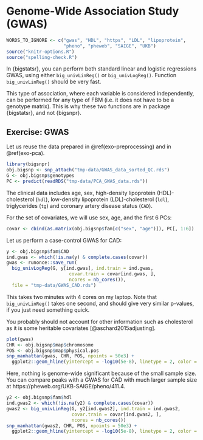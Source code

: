 # Genome-Wide Association Study (GWAS)

```r
WORDS_TO_IGNORE <- c("gwas", "HDL", "https", "LDL", "lipoprotein", 
                     "pheno", "pheweb", "SAIGE", "UKB")
source("knitr-options.R")
source("spelling-check.R")
```

In {bigstatsr}, you can perform both standard linear and logistic regressions GWAS, using either `big_univLinReg()` or `big_univLogReg()`.
Function `big_univLinReg()` should be very fast.

:::: {.infobox .info}
This type of association, where each variable is considered independently, can be performed for any type of FBM (i.e. it does not have to be a genotype matrix). This is why these two functions are in package {bigstatsr}, and not {bigsnpr}.
::::


## Exercise: GWAS {#exo-gwas}

Let us reuse the data prepared in \@ref(exo-preprocessing) and in \@ref(exo-pca).

```r
library(bigsnpr)
obj.bigsnp <- snp_attach("tmp-data/GWAS_data_sorted_QC.rds")
G <- obj.bigsnp$genotypes
PC <- predict(readRDS("tmp-data/PCA_GWAS_data.rds"))
```

The clinical data includes age, sex, high-density lipoprotein (HDL)-cholesterol (`hdl`), low-density lipoprotein (LDL)-cholesterol (`ldl`), triglycerides (`tg`) and coronary artery disease status (`CAD`).

For the set of covariates, we will use sex, age, and the first 6 PCs:

```r
covar <- cbind(as.matrix(obj.bigsnp$fam[c("sex", "age")]), PC[, 1:6])
```

Let us perform a case-control GWAS for CAD:

```r
y <- obj.bigsnp$fam$CAD
ind.gwas <- which(!is.na(y) & complete.cases(covar))
gwas <- runonce::save_run(
  big_univLogReg(G, y[ind.gwas], ind.train = ind.gwas,
                       covar.train = covar[ind.gwas, ], 
                       ncores = nb_cores()),
  file = "tmp-data/GWAS_CAD.rds")
```

This takes two minutes with 4 cores on my laptop. Note that `big_univLinReg()` takes one second, and should give very similar p-values, if you just need something quick.

:::: {.infobox .caution}
You probably should not account for other information such as cholesterol as it is some heritable covariates [@aschard2015adjusting].
::::

```r
plot(gwas)
CHR <- obj.bigsnp$map$chromosome
POS <- obj.bigsnp$map$physical.pos
snp_manhattan(gwas, CHR, POS, npoints = 50e3) +
  ggplot2::geom_hline(yintercept = -log10(5e-8), linetype = 2, color = "red")
```
Here, nothing is genome-wide significant because of the small sample size. You can compare peaks with a GWAS for CAD with much larger sample size at https://pheweb.org/UKB-SAIGE/pheno/411.4.

```r
y2 <- obj.bigsnp$fam$hdl
ind.gwas2 <- which(!is.na(y2) & complete.cases(covar))
gwas2 <- big_univLinReg(G, y2[ind.gwas2], ind.train = ind.gwas2,
                        covar.train = covar[ind.gwas2, ], 
                        ncores = nb_cores())
snp_manhattan(gwas2, CHR, POS, npoints = 50e3) +
  ggplot2::geom_hline(yintercept = -log10(5e-8), linetype = 2, color = "red")
```

